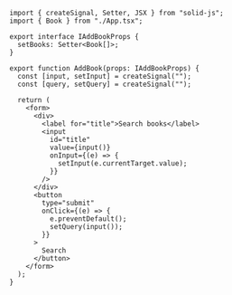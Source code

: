 ```tsx
import { createSignal, Setter, JSX } from "solid-js";
import { Book } from "./App.tsx";

export interface IAddBookProps {
  setBooks: Setter<Book[]>;
}

export function AddBook(props: IAddBookProps) {
  const [input, setInput] = createSignal("");
  const [query, setQuery] = createSignal("");

  return (
    <form>
      <div>
        <label for="title">Search books</label>
        <input
          id="title"
          value={input()}
          onInput={(e) => {
            setInput(e.currentTarget.value);
          }}
        />
      </div>
      <button
        type="submit"
        onClick={(e) => {
          e.preventDefault();
          setQuery(input());
        }}
      >
        Search
      </button>
    </form>
  );
}
```
